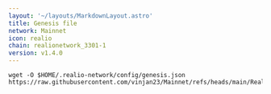 ```yaml
---
layout: '~/layouts/MarkdownLayout.astro'
title: Genesis file
network: Mainnet
icon: realio
chain: realionetwork_3301-1
version: v1.4.0
---
```


```
wget -O $HOME/.realio-network/config/genesis.json https://raw.githubusercontent.com/vinjan23/Mainnet/refs/heads/main/Realio/genesis.json
```
